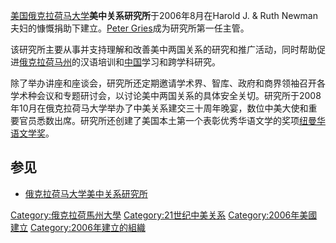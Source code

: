{{Unreferenced|time=2020-02-05T02:10:19+00:00}}
[[美国|美国]][[俄克拉荷马大学|俄克拉荷马大学]]'''美中关系研究所'''于2006年8月在Harold J. & Ruth Newman夫妇的慷慨捐助下建立。[[Peter_Gries|Peter Gries]]成为研究所第一任主管。

该研究所主要从事并支持理解和改善美中两国关系的研究和推广活动，同时帮助促进[[俄克拉荷马州|俄克拉荷马州]]的汉语培训和[[中国|中国]]学习和跨学科研究。

除了举办讲座和座谈会，研究所还定期邀请学术界、智库、政府和商界领袖召开各学术种会议和专题研讨会，以讨论美中两国关系的具体安全关切。研究所于2008年10月在俄克拉荷马大学举办了中美关系建交三十周年晚宴，数位中美大使和重要官员悉数出席。研究所还创建了美国本土第一个表彰优秀华语文学的奖项[[纽曼华语文学奖|纽曼华语文学奖]]。

==参见==
*[http://www.ou.edu/uschina/index.html 俄克拉荷马大学美中关系研究所] {{Wayback|url=http://www.ou.edu/uschina/index.html |date=20171009030638 }}

[[Category:俄克拉荷馬州大學|Category:俄克拉荷馬州大學]]
[[Category:21世纪中美关系|Category:21世纪中美关系]]
[[Category:2006年美國建立|Category:2006年美國建立]]
[[Category:2006年建立的組織|Category:2006年建立的組織]]